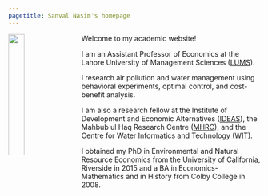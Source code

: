```yaml
---
pagetitle: Sanval Nasim's homepage
---
```


<link rel="stylesheet" href="styles.css" type="text/css">

<img src="images/pic1.jpg" style="width:25%; border: 0px solid; margin-right: 20px" align="left">

Welcome to my academic website!

I am an Assistant Professor of Economics at the Lahore University of Management Sciences ([LUMS](https://lums.edu.pk)). 

I research air pollution and water management using behavioral experiments, optimal control, and cost-benefit analysis.

I am also a research fellow at the Institute of Development and Economic Alternatives ([IDEAS](https://ideaspak.org)), the Mahbub ul Haq Research Centre ([MHRC](https://mhrc.lums.edu.pk)), and the Centre for Water Informatics and Technology ([WIT](https://wit.lums.edu.pk)).

I obtained my PhD in Environmental and Natural Resource Economics from the University of California, Riverside in 2015 and a BA in Economics-Mathematics and in History from Colby College in 2008.